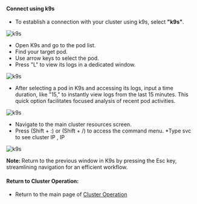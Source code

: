 #### Connect using k9s

- To establish a connection with your cluster using k9s, select <b>"k9s"</b>.

![k9s](/cluster_operation/connect_to_cluster/K9s/k9s1.png)

- Open K9s and go to the pod list.
- Find your target pod.
- Use arrow keys to select the pod.
- Press "L" to view its logs in a dedicated window.

![k9s](/cluster_operation/connect_to_cluster/K9s/k9s2.png)

- After selecting a pod in K9s and accessing its logs, input a time duration, like "15," to instantly view logs from the last 15 minutes. This quick option facilitates focused analysis of recent pod activities.

![k9s](/cluster_operation/connect_to_cluster/K9s/k9s3.png)

- Navigate to the main cluster resources screen.
- Press (Shift + :) or (Shift + /) to access the command menu.
  \*Type svc to see cluster IP , IP

![k9s](/cluster_operation/connect_to_cluster/K9s/k9s4.png)

<b> Note: </b>
Return to the previous window in K9s by pressing the Esc key, streamlining navigation
for an efficient workflow.

#### Return to Cluster Operation:

- Return to the main page of [Cluster Operation](/cluster_operations/introduction)
